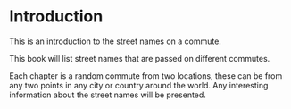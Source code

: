 # Introduction

This is an introduction to the street names on a commute.

This book will list street names that are passed on different commutes.

Each chapter is a random commute from two locations, these can be from any two points in any city or country around the world. 
Any interesting information about the street names will be presented.
